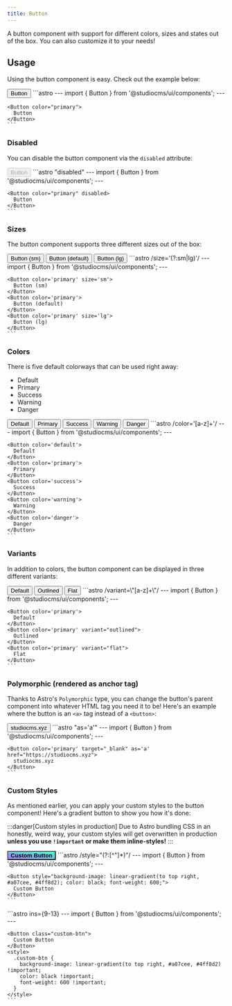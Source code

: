 ```yaml
---
title: Button
---
```



A button component with support for different colors, sizes and states out of the box. You can also customize it to your needs!

## Usage

Using the button component is easy. Check out the example below:

<Tabs>
  <TabItem label="Preview">
    <PreviewCard>
      <Button color='primary'>
        Button
      </Button>
    </PreviewCard>
  </TabItem>
  <TabItem label="Code">
    ```astro
    ---
    import { Button } from '@studiocms/ui/components';
    ---

    <Button color="primary">
      Button
    </Button>
    ```
  </TabItem>
</Tabs>

### Disabled

You can disable the button component via the `disabled` attribute:

<Tabs>
  <TabItem label="Preview">
    <PreviewCard>
      <Button color='primary' disabled>
        Button
      </Button>
    </PreviewCard>
  </TabItem>
  <TabItem label="Code">
    ```astro "disabled"
    ---
    import { Button } from '@studiocms/ui/components';
    ---

    <Button color="primary" disabled>
      Button
    </Button>
    ```
  </TabItem>
</Tabs>

### Sizes

The button component supports three different sizes out of the box:

<Tabs>
  <TabItem label="Preview">
    <PreviewCard>
      <Button color='primary' size='sm'>
        Button (sm)
      </Button>
      <Button color='primary'>
        Button (default)
      </Button>
      <Button color='primary' size='lg'>
        Button (lg)
      </Button>
    </PreviewCard>
  </TabItem>
  <TabItem label="Code">
    ```astro /size='(?:sm|lg)'/
    ---
    import { Button } from '@studiocms/ui/components';
    ---

    <Button color='primary' size='sm'>
      Button (sm)
    </Button>
    <Button color='primary'>
      Button (default)
    </Button>
    <Button color='primary' size='lg'>
      Button (lg)
    </Button>
    ```
  </TabItem>
</Tabs>

### Colors

There is five default colorways that can be used right away:
- Default
- Primary
- Success
- Warning
- Danger

<Tabs>
  <TabItem label="Preview">
    <PreviewCard>
      <Button color='default'>
        Default
      </Button>
      <Button color='primary'>
        Primary
      </Button>
      <Button color='success'>
        Success
      </Button>
      <Button color='warning'>
        Warning
      </Button>
      <Button color='danger'>
        Danger
      </Button>
    </PreviewCard>
  </TabItem>
  <TabItem label="Code">
    ```astro /color='[a-z]+'/
    ---
    import { Button } from '@studiocms/ui/components';
    ---

    <Button color='default'>
      Default
    </Button>
    <Button color='primary'>
      Primary
    </Button>
    <Button color='success'>
      Success
    </Button>
    <Button color='warning'>
      Warning
    </Button>
    <Button color='danger'>
      Danger
    </Button>
    ```
  </TabItem>
</Tabs>

### Variants

In addition to colors, the button component can be displayed in three different variants:

<Tabs>
  <TabItem label="Preview">
    <PreviewCard>
      <Button color='primary'>
        Default
      </Button>
      <Button color='primary' variant="outlined">
        Outlined
      </Button>
      <Button color='primary' variant="flat">
        Flat
      </Button>
    </PreviewCard>
  </TabItem>
  <TabItem label="Code">
    ```astro /variant=\"[a-z]+\"/
    ---
    import { Button } from '@studiocms/ui/components';
    ---

    <Button color='primary'>
      Default
    </Button>
    <Button color='primary' variant="outlined">
      Outlined
    </Button>
    <Button color='primary' variant="flat">
      Flat
    </Button>
    ```
  </TabItem>
</Tabs>

### Polymorphic (rendered as anchor tag)

Thanks to Astro's `Polymorphic` type, you can change the button's parent component into whatever HTML tag you need it to be!
Here's an example where the button is an `<a>` tag instead of a `<button>`:

<Tabs>
  <TabItem label="Preview">
    <PreviewCard>
      <Button color='primary' target="_blank" as='a' href="https://studiocms.xyz">
        studiocms.xyz
      </Button>
    </PreviewCard>
  </TabItem>
  <TabItem label="Code">
    ```astro "as='a'"
    ---
    import { Button } from '@studiocms/ui/components';
    ---
  
    <Button color='primary' target="_blank" as='a' href="https://studiocms.xyz">
      studiocms.xyz
    </Button>
    ```
  </TabItem>
</Tabs>

### Custom Styles

As mentioned earlier, you can apply your custom styles to the button component! Here's a gradient button to show you how it's done:

:::danger[Custom styles in production]
Due to Astro bundling CSS in an honestly, weird way, your custom styles will get overwritten in production **unless you use `!important` or make 
them inline-styles!**
:::

<Tabs>
  <TabItem label="Preview">
    <PreviewCard>
      <Button style="background-image: linear-gradient(to top right, #a07cee, #4ff8d2); color: black; font-weight: 600;">
        Custom Button
      </Button>
    </PreviewCard>
  </TabItem>
  <TabItem label="Code (with inline styles)">
    ```astro /style="(?:[^"]*)"/
    ---
    import { Button } from '@studiocms/ui/components';
    ---
  
    <Button style="background-image: linear-gradient(to top right, #a07cee, #4ff8d2); color: black; font-weight: 600;">
      Custom Button
    </Button>
    ```
  </TabItem>
  <TabItem label="Code (with !important)">
    ```astro ins={9-13}
    ---
    import { Button } from '@studiocms/ui/components';
    ---
  
    <Button class="custom-btn">
      Custom Button
    </Button>
    <style>
      .custom-btn {
        background-image: linear-gradient(to top right, #a07cee, #4ff8d2) !important;
        color: black !important;
        font-weight: 600 !important;
      }
    </style>
    ```
  </TabItem>
</Tabs>

